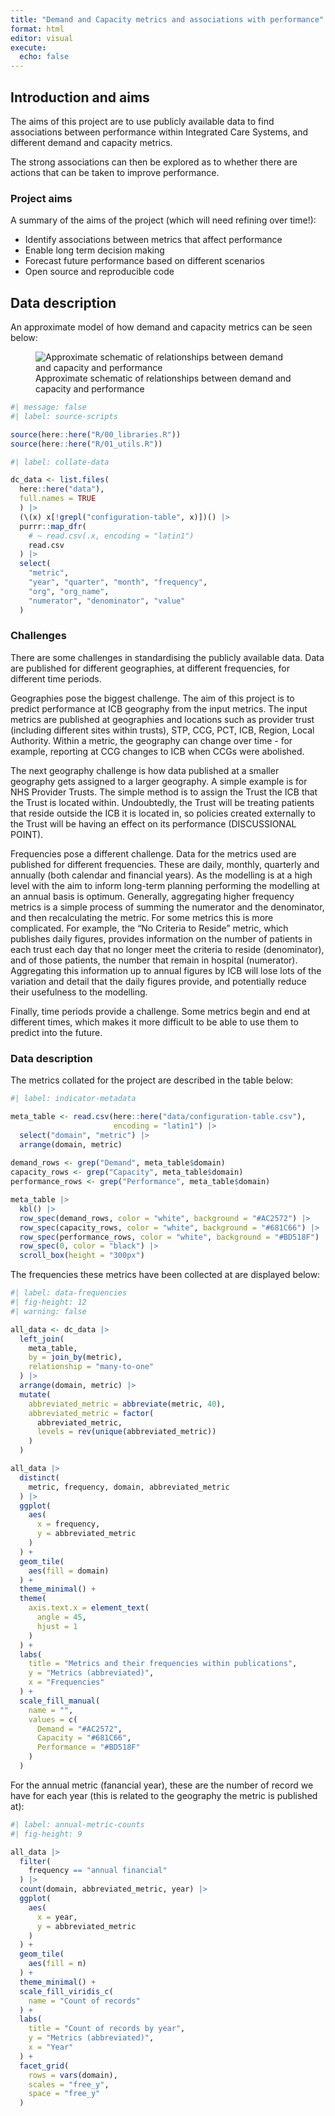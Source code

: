 ```yaml
---
title: "Demand and Capacity metrics and associations with performance"
format: html
editor: visual
execute: 
  echo: false
---
```


## Introduction and aims

The aims of this project are to use publicly available data to find associations between performance within Integrated Care Systems, and different demand and capacity metrics.

The strong associations can then be explored as to whether there are actions that can be taken to improve performance.

### Project aims

A summary of the aims of the project (which will need refining over time!):

-   Identify associations between metrics that affect performance
-   Enable long term decision making
-   Forecast future performance based on different scenarios
-   Open source and reproducible code

## Data description

An approximate model of how demand and capacity metrics can be seen below:

![Approximate schematic of relationships between demand and capacity and performance](d_and_c_schematic.png)

```r
#| message: false
#| label: source-scripts

source(here::here("R/00_libraries.R"))
source(here::here("R/01_utils.R"))
```

```r
#| label: collate-data

dc_data <- list.files(
  here::here("data"), 
  full.names = TRUE
  ) |> 
  (\(x) x[!grepl("configuration-table", x)])() |> 
  purrr::map_dfr(
    # ~ read.csv(.x, encoding = "latin1")
    read.csv
  ) |> 
  select(
    "metric",
    "year", "quarter", "month", "frequency",
    "org", "org_name", 
    "numerator", "denominator", "value"
  )

```

### Challenges

There are some challenges in standardising the publicly available data. Data are published for different geographies, at different frequencies, for different time periods.

Geographies pose the biggest challenge. The aim of this project is to predict performance at ICB geography from the input metrics. The input metrics are published at geographies and locations such as provider trust (including different sites within trusts), STP, CCG, PCT, ICB, Region, Local Authority. Within a metric, the geography can change over time - for example, reporting at CCG changes to ICB when CCGs were abolished.

The next geography challenge is how data published at a smaller geography gets assigned to a larger geography. A simple example is for NHS Provider Trusts. The simple method is to assign the Trust the ICB that the Trust is located within. Undoubtedly, the Trust will be treating patients that reside outside the ICB it is located in, so policies created externally to the Trust will be having an effect on its performance (DISCUSSIONAL POINT).

Frequencies pose a different challenge. Data for the metrics used are published for different frequencies. These are daily, monthly, quarterly and annually (both calendar and financial years). As the modelling is at a high level with the aim to inform long-term planning performing the modelling at an annual basis is optimum. Generally, aggregating higher frequency metrics is a simple process of summing the numerator and the denominator, and then recalculating the metric. For some metrics this is more complicated. For example, the "No Criteria to Reside" metric, which publishes daily figures, provides information on the number of patients in each trust each day that no longer meet the criteria to reside (denominator), and of those patients, the number that remain in hospital (numerator). Aggregating this information up to annual figures by ICB will lose lots of the variation and detail that the daily figures provide, and potentially reduce their usefulness to the modelling.

Finally, time periods provide a challenge. Some metrics begin and end at different times, which makes it more difficult to be able to use them to predict into the future.

### Data description

The metrics collated for the project are described in the table below:

```r
#| label: indicator-metadata

meta_table <- read.csv(here::here("data/configuration-table.csv"),
                       encoding = "latin1") |> 
  select("domain", "metric") |> 
  arrange(domain, metric)
  
demand_rows <- grep("Demand", meta_table$domain)
capacity_rows <- grep("Capacity", meta_table$domain)
performance_rows <- grep("Performance", meta_table$domain)

meta_table |> 
  kbl() |> 
  row_spec(demand_rows, color = "white", background = "#AC2572") |> 
  row_spec(capacity_rows, color = "white", background = "#681C66") |> 
  row_spec(performance_rows, color = "white", background = "#BD518F") |> 
  row_spec(0, color = "black") |> 
  scroll_box(height = "300px")
```

The frequencies these metrics have been collected at are displayed below:

```r
#| label: data-frequencies
#| fig-height: 12
#| warning: false

all_data <- dc_data |> 
  left_join(
    meta_table,
    by = join_by(metric),
    relationship = "many-to-one"
  ) |> 
  arrange(domain, metric) |> 
  mutate(
    abbreviated_metric = abbreviate(metric, 40),
    abbreviated_metric = factor(
      abbreviated_metric,
      levels = rev(unique(abbreviated_metric))
    )
  )

all_data |> 
  distinct(
    metric, frequency, domain, abbreviated_metric
  ) |> 
  ggplot(
    aes(
      x = frequency,
      y = abbreviated_metric
    )
  ) +
  geom_tile(
    aes(fill = domain)
  ) +
  theme_minimal() +
  theme(
    axis.text.x = element_text(
      angle = 45,
      hjust = 1
    )
  ) +
  labs(
    title = "Metrics and their frequencies within publications",
    y = "Metrics (abbreviated)",
    x = "Frequencies"
  ) +
  scale_fill_manual(
    name = "",
    values = c(
      Demand = "#AC2572",
      Capacity = "#681C66",
      Performance = "#BD518F"
    )
  )


```

For the annual metric (fanancial year), these are the number of record we have for each year (this is related to the geography the metric is published at):

```r
#| label: annual-metric-counts
#| fig-height: 9

all_data |> 
  filter(
    frequency == "annual financial"
  ) |> 
  count(domain, abbreviated_metric, year) |> 
  ggplot(
    aes(
      x = year,
      y = abbreviated_metric
    )
  ) +
  geom_tile(
    aes(fill = n)
  ) +
  theme_minimal() +
  scale_fill_viridis_c(
    name = "Count of records"
  ) +
  labs(
    title = "Count of records by year",
    y = "Metrics (abbreviated)",
    x = "Year"
  ) +
  facet_grid(
    rows = vars(domain),
    scales = "free_y",
    space = "free_y"
  )
```

